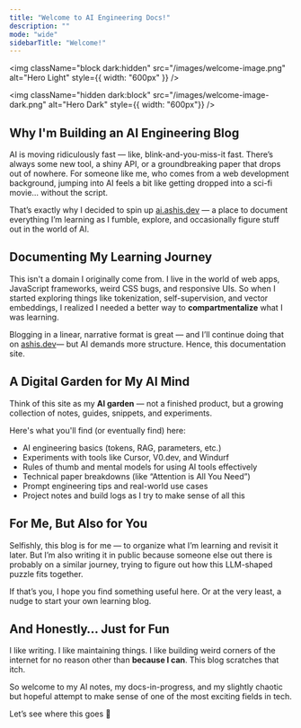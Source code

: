 ```yaml
---
title: "Welcome to AI Engineering Docs!"
description: ""
mode: "wide"
sidebarTitle: "Welcome!"
---
```


<img
  className="block dark:hidden"
  src="/images/welcome-image.png"
  alt="Hero Light"
  style={{ width: "600px" }}
/>

<img
  className="hidden dark:block"
  src="/images/welcome-image-dark.png"
  alt="Hero Dark"
  style={{ width: "600px"}}
/>


 ## Why I'm Building an AI Engineering Blog

AI is moving ridiculously fast — like, blink-and-you-miss-it fast. There’s always some new tool, a shiny API, or a groundbreaking paper that drops out of nowhere. For someone like me, who comes from a web development background, jumping into AI feels a bit like getting dropped into a sci-fi movie… without the script.

That’s exactly why I decided to spin up [ai.ashis.dev](https://ai.ashis.dev) — a place to document everything I’m learning as I fumble, explore, and occasionally figure stuff out in the world of AI.

## Documenting My Learning Journey

This isn't a domain I originally come from. I live in the world of web apps, JavaScript frameworks, weird CSS bugs, and responsive UIs. So when I started exploring things like tokenization, self-supervision, and vector embeddings, I realized I needed a better way to **compartmentalize** what I was learning.

Blogging in a linear, narrative format is great — and I’ll continue doing that on [ashis.dev](https://ashis.dev/blog)— but AI demands more structure. Hence, this documentation site.

## A Digital Garden for My AI Mind

Think of this site as my **AI garden** — not a finished product, but a growing collection of notes, guides, snippets, and experiments.

Here's what you'll find (or eventually find) here:

- AI engineering basics (tokens, RAG, parameters, etc.)
- Experiments with tools like Cursor, V0.dev, and Windurf
- Rules of thumb and mental models for using AI tools effectively
- Technical paper breakdowns (like “Attention is All You Need”)
- Prompt engineering tips and real-world use cases
- Project notes and build logs as I try to make sense of all this

## For Me, But Also for You

Selfishly, this blog is for me — to organize what I’m learning and revisit it later. But I’m also writing it in public because someone else out there is probably on a similar journey, trying to figure out how this LLM-shaped puzzle fits together.

If that’s you, I hope you find something useful here. Or at the very least, a nudge to start your own learning blog.

## And Honestly… Just for Fun

I like writing. I like maintaining things. I like building weird corners of the internet for no reason other than **because I can**. This blog scratches that itch.

So welcome to my AI notes, my docs-in-progress, and my slightly chaotic but hopeful attempt to make sense of one of the most exciting fields in tech.

Let’s see where this goes 🚀

